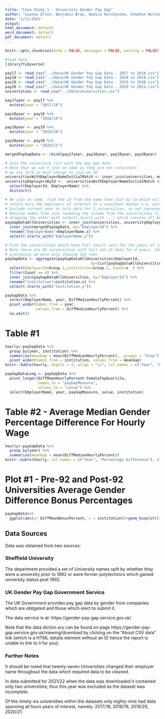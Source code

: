 ```yaml
---
title: "Case Study 1 - University Gender Pay Gap"
author: "Leanne Allen, Benjamin Bray, Nadiia Korchynska, Stephen Wotton"
date: "1/11/2021"
output:
html_document: default
word_document: default
pdf_document: default
---
```



```r
knitr::opts_chunk$set(echo = FALSE, messages = FALSE, warning = FALSE)

```

```r
#load data
library(tidyverse)

pay17 <- read_csv("../data/UK Gender Pay Gap Data - 2017 to 2018.csv")
pay18 <- read_csv("../data/UK Gender Pay Gap Data - 2018 to 2019.csv")
pay19 <- read_csv("../data/UK Gender Pay Gap Data - 2019 to 2020.csv")
pay20 <- read_csv("../data/UK Gender Pay Gap Data - 2020 to 2021.csv")
universities <- read_csv("../data/universities.csv")

pay17year <- pay17 %>%
  mutate(year = "2017/18")

pay18year <- pay18 %>%
  mutate(year = "2018/19")

pay19year <- pay19 %>%
  mutate(year = "2019/20")

pay20year <- pay20 %>%
  mutate(year = "2020/21")

mergedPayGapData <- rbind(pay17year, pay18year, pay19year, pay20year)

# Join the university list with the pay gap data
# Note that we can't join on name as they are not consistent
# we are told so must change to join on ID
universitiesWithEmployerNameInitialMatch <- inner_join(universities, mergedPayGapData, by="EmployerName")
universityEmployersById <-  universitiesWithEmployerNameInitialMatch %>%
  select(EmployerId, EmployerName) %>%
  distinct()

# We join on name, find the id from the name then join by id which will
# return only the employers of interest in a consitent manner i.e. universities
# Exclude current year as only data for 2 universities, so not representative sample.
# Resolve names from join renaming the column from the universities file and
# dropping the other with select(-starts_with....) which returns all but that column
payGapDataAllUniversities <- inner_join(universities, universityEmployersById, by="EmployerName") %>%
  inner_join(mergedPayGapData, by="EmployerId") %>%
  rename("EmployerName"=EmployerName.x) %>%
  select(-starts_with("EmployerName.y"))

# Find the universities which have full result sets for the years of interest i.e. 4 years data
# Note there are 89 universities with full set of data for 4 years, therefore we need 89*4 = 356 rows
# previously we were only showing 321 rows
payGapData <- aggregate(payGapDataAllUniversities$EmployerId,
                                       by=list(payGapDataAllUniversities$EmployerId, payGapDataAllUniversities$institution), FUN=length) %>%
  select(EmployerId=Group.1,institution=Group.2, Count=x  ) %>%
  filter(Count == 4) %>%
  inner_join(payGapDataAllUniversities, by="EmployerId") %>%
  rename("institution"=institution.x) %>%
  select(-starts_with("institution.y"))


```


```r
payGapData %>%
  select(EmployerName, year, DiffMedianHourlyPercent) %>%
  pivot_wider(names_from = year,
              values_from = DiffMedianHourlyPercent) %>%
  na.omit()
```

# Table #1

```r

hourly<-payGapData %>%
  group_by(year, institution) %>%
  summarise(meanGap = mean(DiffMedianHourlyPercent), .groups = "drop") %>%
  pivot_wider(names_from = institution, values_from = meanGap)
knitr::kable(hourly, digits = 2, align = "cc", col.names = c("Year", "Post-92", "Pre-92"))

payGapDataLong <- payGapData %>%
  pivot_longer(DiffMeanHourlyPercent:FemaleTopQuartile,
               names_to = "payGapMeasure",
               values_to = "value") %>%
  select(EmployerName, year, payGapMeasure, value, institution)

```



# Table #2 - Average Median Gender Percentage Difference For Hourly Wage

```r
hourly<-payGapData %>%
  group_by(year) %>%
  summarise(meanGap = mean(DiffMedianHourlyPercent))
knitr::kable(hourly, col.names = c("Year", "Percentage Difference"), digits = 2, align = "cc")
```


# Plot #1 - Pre-92 and Post-92 Universities Average Gender Difference Bonus Percentages


```r


payGapData%>%
  ggplot(aes(y= DiffMeanBonusPercent, x = institution))+geom_boxplot()+facet_grid(cols = vars(year)) + labs(y = "Average Gender Difference of Bonus Percentages", x = "") + theme_minimal()+theme(strip.background = element_rect(fill="#FC4E07" ))+ scale_x_discrete(breaks = c("post-92", "pre-92"), labels =c( "Post-92", "Pre-92"))

```

## Data Sources
Data was obtained from two sources:

### Sheffield University
The department provided a set of University names split by whether they were a university prior to 1992 or were former polytechnics which gained university status post 1992.

### UK Gender Pay Gap Government Service
The UK Government provides pay gap data by gender from companies which are obligated and those which elect to submit it.

The data service is at: https://gender-pay-gap.service.gov.uk/

Note that the data diction ary can be found on page https://gender-pay-gap.service.gov.uk/viewing/download by clicking on the "About CSV data" link (which is a HTML details element without an ID hence the report is unable to link to it for you).

### Further Notes
It should be noted that twenty-seven Universities changed their employer name  throughout the data which required data to be cleaned.

In data submitted for 2021/22 when the data was downloaded it contained only two universities; thus this year was excluded as the dataset was incomplete.

Of the ninety-six universities within the datasets only eighty-nine had data spanning all fours years of interest, namely: 2017/18, 2018/19, 2019/20, 2020/21.




